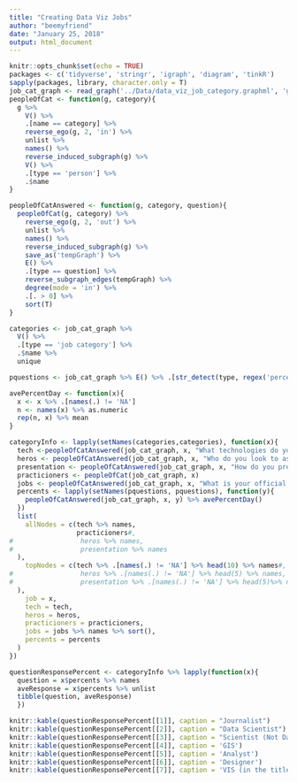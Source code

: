 ```yaml
---
title: "Creating Data Viz Jobs"
author: "beemyfriend"
date: "January 25, 2018"
output: html_document
---
```


```r
knitr::opts_chunk$set(echo = TRUE)
packages <- c('tidyverse', 'stringr', 'igraph', 'diagram', 'tinkR')
sapply(packages, library, character.only = T)
job_cat_graph <- read_graph('../Data/data_viz_job_category.graphml', 'graphml')
peopleOfCat <- function(g, category){
  g %>%
    V() %>%
    .[name == category] %>%
    reverse_ego(g, 2, 'in') %>%
    unlist %>%
    names() %>%
    reverse_induced_subgraph(g) %>%
    V() %>%
    .[type == 'person'] %>% 
    .$name
}

peopleOfCatAnswered <- function(g, category, question){
  peopleOfCat(g, category) %>%
    reverse_ego(g, 2, 'out') %>%
    unlist %>%
    names() %>%
    reverse_induced_subgraph(g) %>%
    save_as('tempGraph') %>%
    E() %>%
    .[type == question] %>%
    reverse_subgraph_edges(tempGraph) %>%
    degree(mode = 'in') %>%
    .[. > 0] %>%
    sort(T)
}

categories <- job_cat_graph %>%
  V() %>%
  .[type == 'job category'] %>%
  .$name %>%
  unique

pquestions <- job_cat_graph %>% E() %>% .[str_detect(type, regex('percent', ignore_case = T))] %>% .$type %>% unique

avePercentDay <- function(x){
  x <- x %>% .[names(.) != 'NA']
  n <- names(x) %>% as.numeric
  rep(n, x) %>% mean
}

categoryInfo <- lapply(setNames(categories,categories), function(x){
  tech <-peopleOfCatAnswered(job_cat_graph, x, "What technologies do you use to visualize data?")
  heros <- peopleOfCatAnswered(job_cat_graph, x, "Who do you look to as a thought leader in data visualization?")
  presentation <- peopleOfCatAnswered(job_cat_graph, x, "How do you present your data visualizations?")
  practicioners <- peopleOfCat(job_cat_graph, x)
  jobs <- peopleOfCatAnswered(job_cat_graph, x, "What is your official job title?")
  percents <- lapply(setNames(pquestions, pquestions), function(y){
    peopleOfCatAnswered(job_cat_graph, x, y) %>% avePercentDay()
  })
  list(
    allNodes = c(tech %>% names, 
                 practicioners#, 
#                 heros %>% names, 
#                 presentation %>% names
  ),
    topNodes = c(tech %>% .[names(.) != 'NA'] %>% head(10) %>% names#, 
#                 heros %>% .[names(.) != 'NA'] %>% head(5) %>% names, 
#                 presentation %>% .[names(.) != 'NA'] %>% head(5)%>% names
  ),
    job = x,
    tech = tech,
    heros = heros, 
    practicioners = practicioners,
    jobs = jobs %>% names %>% sort(),
    percents = percents
  )
})

questionResponsePercent <- categoryInfo %>% lapply(function(x){
  question = x$percents %>% names
  aveResponse = x$percents %>% unlist
  tibble(question, aveResponse)
  })
```


```r
knitr::kable(questionResponsePercent[[1]], caption = "Journalist")
knitr::kable(questionResponsePercent[[2]], caption = "Data Scientist")
knitr::kable(questionResponsePercent[[3]], caption = "Scientist (Not Data Scientist)")
knitr::kable(questionResponsePercent[[4]], caption = 'GIS')
knitr::kable(questionResponsePercent[[5]], caption = 'Analyst')
knitr::kable(questionResponsePercent[[6]], caption = 'Designer')
knitr::kable(questionResponsePercent[[7]], caption = 'VIS (in the title)')
```